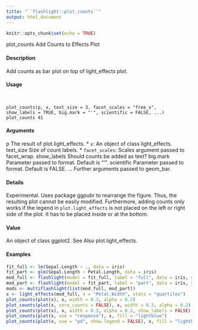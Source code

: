 ```yaml
---
title: "``flashlight::plot_counts``"
output: html_document
---
```


```r
knitr::opts_chunk$set(echo = TRUE)
```

plot_counts Add Counts to Effects Plot

#### Description

Add counts as bar plot on top of light_effects plot.

#### Usage
<pre><code>

plot_counts(p, x, text_size = 3, facet_scales = "free_x",
show_labels = TRUE, big.mark = "'", scientific = FALSE, ...)
plot_counts 41
</code></pre>

#### Arguments
p The result of plot.light_effects.
* ``x``: An object of class light_effects.
text_size Size of count labels.
* ``facet_scales``: Scales argument passed to facet_wrap.
show_labels Should counts be added as text?
big.mark Parameter passed to format. Default is "’".
scientific Parameter passed to format. Default is FALSE.
... Further arguments passed to geom_bar.

#### Details

Experimental. Uses package ggpubr to rearrange the figure. Thus, the resulting plot cannot be easily modified. Furthermore, adding counts only works if the legend in ``plot.light_effects`` is not placed on the left or right side of the plot. It has to be placed inside or at the bottom.

#### Value

An object of class ggplot2.
See Also
plot.light_effects.

#### Examples
```r

fit_full <- lm(Sepal.Length ~ ., data = iris)
fit_part <- glm(Sepal.Length ~ Petal.Length, data = iris)
mod_full <- flashlight(model = fit_full, label = "full", data = iris, y = "Sepal.Length")
mod_part <- flashlight(model = fit_part, label = "part", data = iris, y = "Sepal.Length")
mods <- multiflashlight(list(mod_full, mod_part))
x <- light_effects(mod_full, v = "Petal.Width", stats = "quartiles")
plot_counts(plot(x), x, width = 0.3, alpha = 0.2)
plot_counts(plot(x, zero_counts = FALSE), x, width = 0.3, alpha = 0.2)
plot_counts(plot(x), x, width = 0.3, alpha = 0.2, show_labels = FALSE)
plot_counts(plot(x, use = "response"), x, fill = "lightblue")
plot_counts(plot(x, use = "pd", show.legend = FALSE), x, fill = "lightblue")
```
